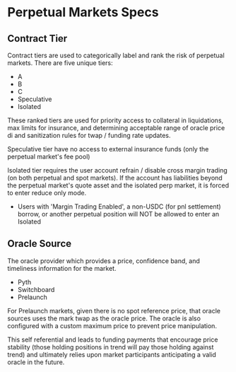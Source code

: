 # Perpetual Markets Specs

## Contract Tier
Contract tiers are used to categorically label and rank the risk of perpetual markets. There are five unique tiers:
- A
- B
- C
- Speculative
- Isolated

These ranked tiers are used for priority access to collateral in liquidations, max limits for insurance, and determining acceptable range of oracle price di and sanitization rules for twap / funding rate updates.

Speculative tier have no access to external insurance funds (only the perpetual market's fee pool)

Isolated tier requires the user account refrain / disable cross margin trading (on both perpetual and spot markets). If the account has liabilities beyond the perpetual market's quote asset and the isolated perp market, it is forced to enter reduce only mode.
- Users with 'Margin Trading Enabled', a non-USDC (for pnl settlement) borrow, or another perpetual position will NOT be allowed to enter an Isolated 

## Oracle Source
The oracle provider which provides a price, confidence band, and timeliness information for the market.
- Pyth
- Switchboard
- Prelaunch


For Prelaunch markets, given there is no spot reference price, that oracle sources uses the mark twap as the oracle price. The oracle is also configured with a custom maximum price to prevent price manipulation. 

This self referential and leads to funding payments that encourage price stability (those holding positions in trend will pay those holding against trend) and ultimately relies upon market participants anticipating a valid oracle in the future.
